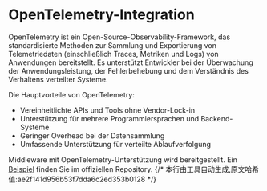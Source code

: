 # OpenTelemetry-Integration

OpenTelemetry ist ein Open-Source-Observability-Framework, das standardisierte Methoden zur Sammlung und Exportierung von Telemetriedaten (einschließlich Traces, Metriken und Logs) von Anwendungen bereitstellt. Es unterstützt Entwickler bei der Überwachung der Anwendungsleistung, der Fehlerbehebung und dem Verständnis des Verhaltens verteilter Systeme.

Die Hauptvorteile von OpenTelemetry:
- Vereinheitlichte APIs und Tools ohne Vendor-Lock-in
- Unterstützung für mehrere Programmiersprachen und Backend-Systeme
- Geringer Overhead bei der Datensammlung
- Umfassende Unterstützung für verteilte Ablaufverfolgung

Middleware mit OpenTelemetry-Unterstützung wird bereitgestellt. Ein [Beispiel](https://github.com/salvo-rs/salvo/tree/main/examples/otel-jaeger) finden Sie im offiziellen Repository.
{/* 本行由工具自动生成,原文哈希值:ae2f141d956b53f7dda6c2ed353b0128 */}